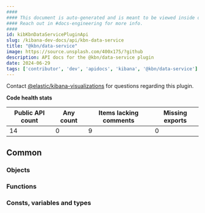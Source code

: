 ```yaml
---
####
#### This document is auto-generated and is meant to be viewed inside our experimental, new docs system.
#### Reach out in #docs-engineering for more info.
####
id: kibKbnDataServicePluginApi
slug: /kibana-dev-docs/api/kbn-data-service
title: "@kbn/data-service"
image: https://source.unsplash.com/400x175/?github
description: API docs for the @kbn/data-service plugin
date: 2024-06-29
tags: ['contributor', 'dev', 'apidocs', 'kibana', '@kbn/data-service']
---
```




Contact [@elastic/kibana-visualizations](https://github.com/orgs/elastic/teams/kibana-visualizations) for questions regarding this plugin.

**Code health stats**

| Public API count  | Any count | Items lacking comments | Missing exports |
|-------------------|-----------|------------------------|-----------------|
| 14 | 0 | 9 | 0 |

## Common

### Objects
<DocDefinitionList data={kbnDataServiceObj.common.objects}/>

### Functions
<DocDefinitionList data={kbnDataServiceObj.common.functions}/>

### Consts, variables and types
<DocDefinitionList data={kbnDataServiceObj.common.misc}/>

